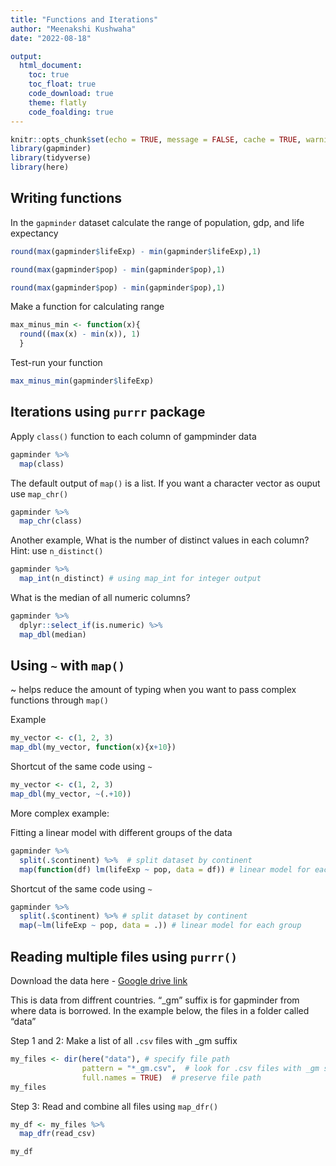 ```yaml
---
title: "Functions and Iterations"
author: "Meenakshi Kushwaha"
date: "2022-08-18"

output: 
  html_document:
    toc: true
    toc_float: true
    code_download: true
    theme: flatly
    code_foalding: true
---
```


```r
knitr::opts_chunk$set(echo = TRUE, message = FALSE, cache = TRUE, warning = FALSE)
library(gapminder)
library(tidyverse)
library(here)
```

## Writing functions
In the `gapminder` dataset calculate the range of population, gdp, and life expectancy

```r
round(max(gapminder$lifeExp) - min(gapminder$lifeExp),1)

round(max(gapminder$pop) - min(gapminder$pop),1)

round(max(gapminder$pop) - min(gapminder$pop),1)
```

Make a function for calculating range
```r
max_minus_min <- function(x){
  round((max(x) - min(x)), 1)
  }
```

Test-run your function
```r
max_minus_min(gapminder$lifeExp)
```

## Iterations using `purrr` package

Apply `class()` function to each column of gampminder data

```r
gapminder %>% 
  map(class)

```

The default output of `map()` is a list. If you want a character vector as ouput use `map_chr()`

```r
gapminder %>% 
  map_chr(class)
```

Another example, What is the number of distinct values in each column? 
Hint: use `n_distinct()`

```r
gapminder %>% 
  map_int(n_distinct) # using map_int for integer output
```

What is the median of all numeric columns?
```r
gapminder %>% 
  dplyr::select_if(is.numeric) %>% 
  map_dbl(median)
```

## Using `~` with `map()`

~ helps reduce the amount of typing when you want to pass complex functions through `map()`

Example
```r
my_vector <- c(1, 2, 3)
map_dbl(my_vector, function(x){x+10})
```

Shortcut of the same code using `~`
```r
my_vector <- c(1, 2, 3)
map_dbl(my_vector, ~(.+10))
```

More complex example:

Fitting a linear model with different groups of the data

```r
gapminder %>% 
  split(.$continent) %>%  # split dataset by continent
  map(function(df) lm(lifeExp ~ pop, data = df)) # linear model for each group
```

Shortcut of the same code using `~`

```r
gapminder %>% 
  split(.$continent) %>% # split dataset by continent
  map(~lm(lifeExp ~ pop, data = .)) # linear model for each group
```

## Reading multiple files using `purrr()`
Download the data here - [Google drive link](https://drive.google.com/drive/folders/1X54HsJUWnx9kAKYoTdceePoEP1139bKN?usp=sharing)

This is data from diffrent countries. "_gm" suffix is for gapminder from where data is borrowed. In the example below, the files in a folder called "data"


Step 1 and 2: Make a list of all `.csv` files with _gm suffix
```r
my_files <- dir(here("data"), # specify file path
                pattern = "*_gm.csv",  # look for .csv files with _gm suffix
                full.names = TRUE)  # preserve file path
my_files
```

Step 3: Read and combine all files using `map_dfr()`
```r

my_df <- my_files %>% 
  map_dfr(read_csv) 

my_df
```

